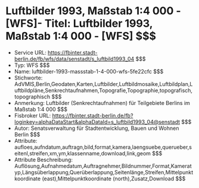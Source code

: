 # Luftbilder 1993, Maßstab 1:4 000 - [WFS]- Titel: Luftbilder 1993, Maßstab 1:4 000 - [WFS] $$$
- Service URL: https://fbinter.stadt-berlin.de/fb/wfs/data/senstadt/s_luftbild1993_04 $$$
- Typ: WFS $$$
- Name: luftbilder-1993-massstab-1-4-000-wfs-5fe22cfc $$$
- Stichworte: AdVMIS,Berlin,Geodaten,Karten,Luftbilder,Luftbildmosaike,Luftbildplan,Luftbildpläne,Senkrechtaufnahmen,Topografie,Topographie,topografisch,topographisch $$$
- Anmerkung: Luftbilder (Senkrechtaufnahmen) für Teilgebiete Berlins im Maßstab  1:4 000 $$$
- Fisbroker URL: https://fbinter.stadt-berlin.de/fb?loginkey=alphaDataStart&alphaDataId=s_luftbild1993_04@senstadt $$$
- Autor: Senatsverwaltung für Stadtentwicklung, Bauen und Wohnen Berlin $$$
- Attribute: aufloes,aufndatum,auftragn,bild,format,kamera,laengsuebe,querueber,seitenl,streifen,xm,ym,klassenname,download,link,geom $$$
- Attribute Beschreibung: Auflösung,Aufnahmedatum,Auftragnehmer,Bildnummer,Format,Kameratyp,Längsüberlappung,Querüberlappung,Seitenlänge,Streifen,Mittelpunktkoordinate (east),Mittelpunktkoordinate (north),Zusatz,Download $$$
